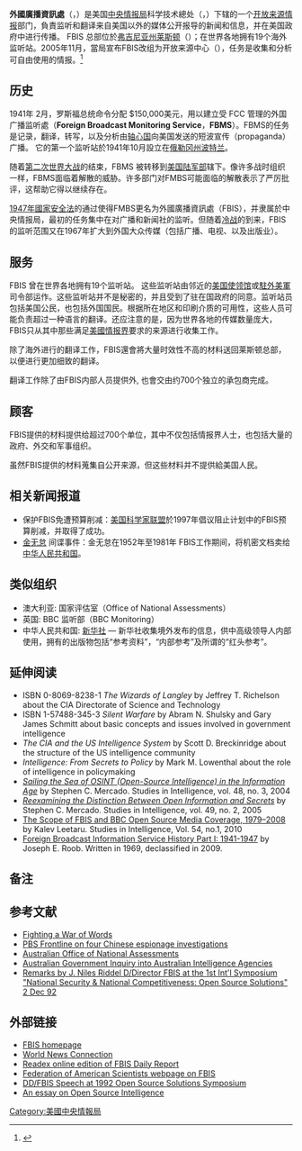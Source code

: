 {{noteTA
|G1=IT
}}
'''外國廣播資訊處'''（{{lang-en|'''Foreign Broadcast Information Service'''}}，{{lang|en|'''FBIS'''}}）是美国[[中央情报局|中央情报局]]科学技术總处（{{lang|en|Directorate of Science and Technology}}，{{lang|en|DS&T}}）下辖的一个[[开放来源情报|开放来源情报]]部门，負責监听和翻译来自美国以外的媒体公开报导的新闻和信息，并在美国政府中进行传播。 FBIS 总部位於[[弗吉尼亚州|弗吉尼亚州]][[萊斯頓_(維吉尼亞州)|莱斯顿]]（{{coord |38.955|N|77.359|W|}}）；在世界各地拥有19个海外监听站。2005年11月，當局宣布FBIS改组为开放来源中心（{{lang|en|Open Source Center}}），任务是收集和分析可自由使用的情报。<ref>{{cite news|first=Susan B.|last=Glasser|pages=A35|title=Probing Galaxies of Data for Nuggets: FBIS Is Overhauled and Rolled Out to Mine the Web's Open-Source Information Lode|date=2005-11-25|publisher=The Washington Post|url=http://www.washingtonpost.com/wp-dyn/content/article/2005/11/24/AR2005112400848.html?referrer=email&referrer=email|accessdate=2011-09-11|archive-date=2020-12-08|archive-url=https://web.archive.org/web/20201208065517/https://www.washingtonpost.com/wp-dyn/content/article/2005/11/24/AR2005112400848.html?referrer=email&referrer=email|dead-url=no}}</ref>

==历史==
1941年 2月，罗斯福总统命令分配 $150,000美元，用以建立受 FCC 管理的外国广播监听處（'''Foreign Broadcast Monitoring Service'''，'''FBMS'''）。FBMS的任务是记录，翻译，转写，以及分析由[[轴心国|轴心国]]向美国发送的短波宣传（propaganda） 广播。 它的第一个监听站於1941年10月設立在[[俄勒冈州|俄勒冈州]][[波特兰（俄勒冈州）|波特兰]]。

随着[[第二次世界大战|第二次世界大战]]的结束，FBMS 被转移到[[美国陆军部|美国陆军部]]辖下。像许多战时组织一样，FBMS面临着解散的威胁。许多部门对FMBS可能面临的解散表示了严厉批评，这帮助它得以继续存在。

[[1947年國家安全法|1947年國家安全法]]的通过使得FMBS更名为外國廣播資訊處（FBIS），并隶属於中央情报局，最初的任务集中在对广播和新闻社的监听。但随着[[冷战|冷战]]的到来，FBIS的监听范围又在1967年扩大到外国大众传媒（包括广播、电视、以及出版业）。

==服务==
FBIS 曾在世界各地拥有19个监听站。 这些监听站由邻近的[[美国使领馆|美国使领馆]]或[[駐外美軍|駐外美軍]]司令部运作。这些监听站并不是秘密的，并且受到了驻在国政府的同意。监听站员包括美国公民，也包括外国国民。根据所在地区和印刷介质的可用性，这些人员可能负责超过一种语言的翻译。还应注意的是，因为世界各地的传媒数量庞大，FBIS只从其中那些满足[[美國情报界|美國情报界]]要求的来源进行收集工作。

除了海外进行的翻译工作，FBIS還會將大量时效性不高的材料送回莱斯顿总部，以便进行更加细致的翻译。

翻译工作除了由FBIS内部人员提供外, 也會交由约700个独立的承包商完成。

==顾客==
FBIS提供的材料提供给超过700个单位，其中不仅包括情报界人士，也包括大量的政府、外交和军事组织。

虽然FBIS提供的材料蒐集自公开来源，但这些材料并不提供給美国人民。

==相关新闻报道==
* 保护FBIS免遭预算削减：[[美国科学家联盟|美国科学家联盟]]於1997年倡议阻止计划中的FBIS预算削减，并取得了成功。
* [[金无怠|金无怠]] 间谍事件：金无怠在1952年至1981年 FBIS工作期间，将机密文档卖给[[中华人民共和国|中华人民共和国]]。

==类似组织==
* 澳大利亚: 国家评估室（Office of National Assessments）
* 英国: BBC 监听部（BBC Monitoring）
* 中华人民共和国: [[新华社|新华社]] — 新华社收集境外发布的信息，供中高级领导人内部使用，拥有的出版物包括“参考资料”，“内部参考”及所谓的“红头参考”。

==延伸阅读==
* ISBN 0-8069-8238-1 ''The Wizards of Langley'' by Jeffrey T. Richelson about the CIA Directorate of Science and Technology
* ISBN 1-57488-345-3 ''Silent Warfare'' by Abram N. Shulsky and Gary James Schmitt about basic concepts and issues involved in government intelligence
* ''The CIA and the US Intelligence System'' by Scott D. Breckinridge about the structure of the US intelligence community
* ''Intelligence: From Secrets to Policy'' by Mark M. Lowenthal about the role of intelligence in policymaking
* [https://web.archive.org/web/20061005114905/https://www.odci.gov/csi/studies/vol48no3/article05.html ''Sailing the Sea of OSINT (Open-Source Intelligence) in the Information Age''] by Stephen C. Mercado. Studies in Intelligence,  vol. 48, no. 3, 2004
* [https://web.archive.org/web/20080917182601/https://www.odci.gov/library/center-for-the-study-of-intelligence/csi-publications/csi-studies/studies/Vol49no2/reexamining_the_distinction_3.htm ''Reexamining the Distinction Between Open Information and Secrets''] by Stephen C. Mercado. Studies in Intelligence, vol. 49, no. 2, 2005
* [https://www.cia.gov/library/center-for-the-study-of-intelligence/csi-publications/csi-studies/studies/volume-54-number-1/the-scope-of-fbis-and-bbc-open-source-media.html The Scope of FBIS and BBC Open Source Media Coverage, 1979–2008] {{Wayback|url=https://www.cia.gov/library/center-for-the-study-of-intelligence/csi-publications/csi-studies/studies/volume-54-number-1/the-scope-of-fbis-and-bbc-open-source-media.html |date=20201209205857 }} by Kalev Leetaru. Studies in Intelligence, Vol. 54, no.1, 2010
* [https://www.cia.gov/library/center-for-the-study-of-intelligence/csi-publications/books-and-monographs/foreign-broadcast-information-service/index.html Foreign Broadcast Information Service History Part I: 1941-1947] {{Wayback|url=https://www.cia.gov/library/center-for-the-study-of-intelligence/csi-publications/books-and-monographs/foreign-broadcast-information-service/index.html |date=20201109032441 }} by Joseph E. Roob. Written in 1969, declassified in 2009.

==备注==
{{reflist}}

==参考文献==
* [https://web.archive.org/web/20050418185420/http://www.govexec.com/features/0304/0304managetech.htm Fighting a War of Words]
* [http://www.pbs.org/wgbh/pages/frontline/shows/spy/spies/four.html PBS Frontline on four Chinese espionage investigations]{{Wayback|url=http://www.pbs.org/wgbh/pages/frontline/shows/spy/spies/four.html |date=20071014015222 }}
* [https://web.archive.org/web/20050527171909/http://www.ona.gov.au/index.shtml Australian Office of National Assessments]
* [http://www.globalsecurity.org/intell/library/reports/2004/australia_intell-inquiry_7-2_ona.htm Australian Government Inquiry into Australian Intelligence Agencies] {{Wayback|url=http://www.globalsecurity.org/intell/library/reports/2004/australia_intell-inquiry_7-2_ona.htm |date=20201026013406 }}
* [http://www.fas.org/irp/fbis/riddel.html Remarks by J. Niles Riddel D/Director FBIS at the 1st Int'l Symposium "National Security & National Competitiveness: Open Source Solutions" 2 Dec 92 ] {{Wayback|url=http://www.fas.org/irp/fbis/riddel.html |date=20161005123850 }}

==外部链接==
* [https://www.opensource.gov/ FBIS homepage] {{Wayback|url=https://www.opensource.gov/ |date=20100527132652 }}
* [https://archive.is/20130102182901/http://wnc.dialog.com/ World News Connection]
* [http://www.readex.com/readex/product.cfm?product=246 Readex online edition of FBIS Daily Report] {{Wayback|url=http://www.readex.com/readex/product.cfm?product=246 |date=20120206055640 }}
* [http://www.fas.org/irp/fbis/ Federation of American Scientists webpage on FBIS] {{Wayback|url=http://www.fas.org/irp/fbis/ |date=20210125025004 }}
* [http://www.fas.org/irp/fbis/riddel.html DD/FBIS Speech at 1992 Open Source Solutions Symposium] {{Wayback|url=http://www.fas.org/irp/fbis/riddel.html |date=20161005123850 }}
* [https://web.archive.org/web/20050414083531/http://jesse.openflows.org/OSI.html An essay on Open Source Intelligence]

[[Category:美國中央情報局|Category:美國中央情報局]]
